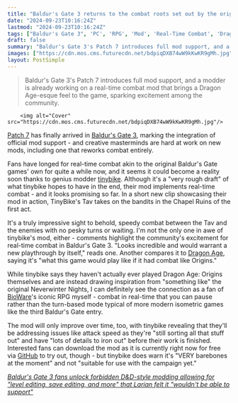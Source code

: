 ```yaml
---
title: "Baldur's Gate 3 returns to the combat roots set out by the original D&D RPGs, as one intrepid modder gets real-time fights working with a nod to Neverwinter Nights"
date: "2024-09-23T10:16:24Z"
lastmod: "2024-09-23T10:16:24Z"
tags: ["Baldur's Gate 3", 'PC', 'RPG', 'Mod', 'Real-Time Combat', 'Dragon Age', 'BioWare', 'Neverwinter Nights']
draft: false
summary: "Baldur's Gate 3's Patch 7 introduces full mod support, and a modder is already working on a real-time combat mod that brings a Dragon Age-esque feel to the game, sparking excitement among the community."
images: ["https://cdn.mos.cms.futurecdn.net/bdpiqDXB74wW9kKwKR9gMh.jpg"]
layout: PostSimple
---
```

> Baldur's Gate 3's Patch 7 introduces full mod support, and a modder is already working on a real-time combat mod that brings a Dragon Age-esque feel to the game, sparking excitement among the community.


        <img alt="Cover" src="https://cdn.mos.cms.futurecdn.net/bdpiqDXB74wW9kKwKR9gMh.jpg"/>
        
[<u>Patch 7</u>](https://www.gamesradar.com/games/baldur-s-gate/baldurs-gate-3-patch-7-is-out-now-on-pc-with-truly-colossal-18000-word-patch-notes-introducing-full-mod-support-new-evil-endings-and-even-harder-honour-mode-fights/) has finally arrived in [<u>Baldur's Gate 3</u>](https://www.gamesradar.com/baldurs-gate-3-guide/), marking the integration of official mod support - and creative masterminds are hard at work on new mods, including one that reworks combat entirely.

Fans have longed for real-time combat akin to the original Baldur's Gate games' own for quite a while now, and it seems it could become a reality soon thanks to genius modder [<u>tinybike</u>](https://www.youtube.com/watch?v=nEBW4qIW28c&ab_channel=tinybike). Although it's a "very rough draft" of what tinybike hopes to have in the end, their mod implements real-time combat - and it looks promising so far. In a short new clip showcasing their mod in action, TinyBike's Tav takes on the bandits in the Chapel Ruins of the first act.

It's a truly impressive sight to behold, speedy combat between the Tav and the enemies with no pesky turns or waiting. I'm not the only one in awe of tinybike's mod, either - comments highlight the community's excitement for real-time combat in Baldur's Gate 3. "Looks incredible and would warrant a new playthrough by itself," reads one. Another compares it to [<u>Dragon Age</u>](https://www.gamesradar.com/games/rpg/dragon-age/), saying it's "what this game would play like if it had combat like Origins."

While tinybike says they haven't actually ever played Dragon Age: Origins themselves and are instead drawing inspiration from "something like" the original Neverwinter Nights, I can definitely see the connection as a fan of [<u>BioWare</u>](https://www.gamesradar.com/tag/bioware/)'s iconic RPG myself - combat in real-time that you can pause rather than the turn-based mode typical of more modern isometric games like the third Baldur's Gate entry.

The mod will only improve over time, too, with tinybike revealing that they'll be addressing issues like attack speed as they're "still sorting all that stuff out" and have "lots of details to iron out" before their work is finished. Interested fans can download the mod as it is currently right now for free via [<u>GitHub</u>](https://github.com/tinybike/Brawl) to try out, though - but tinybike does warn it's "VERY barebones at the moment" and not "suitable for use with the campaign yet."

[<u><em>Baldur's Gate 3 fans unlock forbidden D&amp;D-style modding allowing for "level editing, save editing, and more" that Larian felt it "wouldn't be able to support"</em></u>](https://www.gamesradar.com/games/baldur-s-gate/baldurs-gate-3-fans-unlock-forbidden-dandd-style-modding-allowing-for-level-editing-save-editing-and-more-that-larian-felt-it-wouldnt-be-able-to-support/)
        
